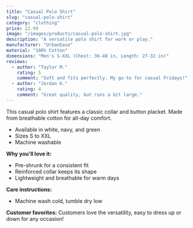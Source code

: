 ```yaml
---
title: "Casual Polo Shirt"
slug: "casual-polo-shirt"
category: "clothing"
price: 22.99
image: "/images/products/casual-polo-shirt.jpg"
description: "A versatile polo shirt for work or play."
manufacturer: "UrbanEase"
material: "100% Cotton"
dimensions: "Men's S-XXL (Chest: 36-48 in, Length: 27-32 in)"
reviews:
  - author: "Taylor M."
    rating: 5
    comment: "Soft and fits perfectly. My go-to for casual Fridays!"
  - author: "Jordan K."
    rating: 4
    comment: "Great quality, but runs a bit large."
---
```


This casual polo shirt features a classic collar and button placket. Made from breathable cotton for all-day comfort.

- Available in white, navy, and green
- Sizes S to XXL
- Machine washable

**Why you'll love it:**
- Pre-shrunk for a consistent fit
- Reinforced collar keeps its shape
- Lightweight and breathable for warm days

**Care instructions:**
- Machine wash cold, tumble dry low

**Customer favorites:**
Customers love the versatility, easy to dress up or down for any occasion!
